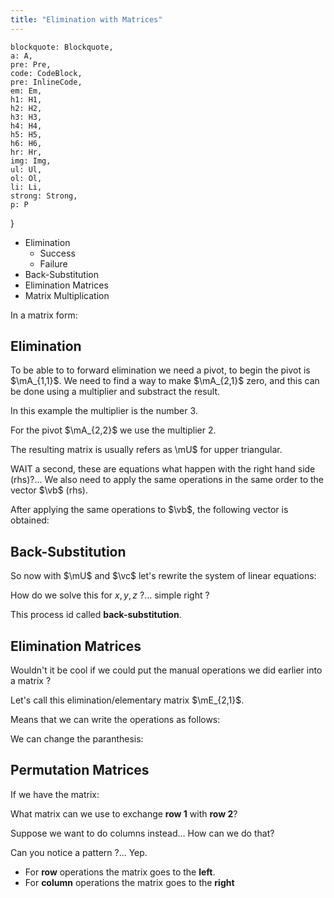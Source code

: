 ```yaml
---
title: "Elimination with Matrices"
---
```


    blockquote: Blockquote,
    a: A,
    pre: Pre,
    code: CodeBlock,
    pre: InlineCode,
    em: Em,
    h1: H1,
    h2: H2,
    h3: H3,
    h4: H4,
    h5: H5,
    h6: H6,
    hr: Hr,
    img: Img,
    ul: Ul,
    ol: Ol,
    li: Li,
    strong: Strong,
    p: P
}

- Elimination
    - Success
    - Failure
- Back-Substitution
- Elimination Matrices
- Matrix Multiplication

<Equation
    formula="\begin{cases}
    \begin{aligned}
    x + 2y + z &= 2 \\
    3x+ 8y + z &= 12 \\
    4y + z &= 2
    \end{aligned}
    \end{cases}"
    description="Example of a system of linear equations."
/>

In a matrix form:

<Equation
    formula="\mA = \begin{bmatrix}
    1 & 2 & 1 \\
    3 & 8 & 1 \\
    0 & 4 & 1
    \end{bmatrix}"
    description="Matrix form of the previous example."
/>

## Elimination

To be able to to forward elimination we need a pivot, to begin the pivot is $\mA_{1,1}$. We need to find a way to make $\mA_{2,1}$ zero, and this can be done using a multiplier and substract the result.

In this example the multiplier is the number $3$.

<Equation
    formula="\begin{bmatrix}
    1 & 2 & 1 \\
    0 & 2 & -2 \\
    0 & 4 & 1
    \end{bmatrix}"
    description="Forward elimination step 1."
/>

For the pivot $\mA_{2,2}$ we use the multiplier $2$.

<Equation
    formula="\mU = \begin{bmatrix}
    1 & 2 & 1 \\
    0 & 2 & -2 \\
    0 & 0 & 5
    \end{bmatrix}"
    description="Forward elimination step 2."
/>

The resulting matrix is usually refers as \mU$ for upper triangular.

<Important
    note="Pivots **CAN NOT** be zero."
/>

WAIT a second, these are equations what happen with the right hand side (rhs)?... We also need to apply the same operations in the same order to the vector $\vb$ (rhs).

<Equation
    formula="\vb = \begin{bmatrix}
    2 \\
    12 \\
    2
    \end{bmatrix}"
    description="Right hand side of the system of linear equations."
/>

After applying the same operations to $\vb$, the following vector is obtained:

<Equation
    formula="\vc = \begin{bmatrix}
    2 \\
    6 \\
    -10
    \end{bmatrix}"
    description="Right hand side of the system of linear equations after applying same operations in $\mA$."
/>

## Back-Substitution

So now with $\mU$ and $\vc$ let's rewrite the system of linear equations:

<Equation
    formula="\begin{cases}
    \begin{aligned}
    x + 2y + z &= 2 \\
    2y -2z &= 6 \\
    5z &= -10
    \end{aligned}
    \end{cases}"
    description="System of linear equations after elimination."
/>

How do we solve this for $x, y, z$ ?... simple right ?

<Equation
    formula="\begin{aligned}
    x &= 2 \\
    y &= 1 \\
    z &= -2
    \end{aligned}"
    description="Solution for our system of linear equations."
/>

This process id called **back-substitution**.

## Elimination Matrices

Wouldn't it be cool if we could put the manual operations we did earlier into a matrix ?

<Equation
    formula="\begin{bmatrix}
    1 & 0 & 0 \\
    -3 & 1 & 0 \\
    0 & 0 & 1
    \end{bmatrix}
    \begin{bmatrix}
    1 & 2 & 1 \\
    3 & 8 & 1 \\
    0 & 4 & 1
    \end{bmatrix} = 
    \begin{bmatrix}
    1 & 2 & 1 \\
    0 & 2 & -2 \\
    0 & 4 & 1
    \end{bmatrix}"
    description="Step 1 of the forward elimination using elimination matrices."
/>

Let's call this elimination/elementary matrix $\mE_{2,1}$.
<Equation
    formula="\mE_{2,1} = \begin{bmatrix}
    1 & 0 & 0 \\
    -3 & 1 & 0 \\
    0 & 0 & 1
    \end{bmatrix}"
    description="Elimination matrix $\mE_{2,1}$"
/>

<Equation
    formula="\begin{bmatrix}
    1 & 0 & 0 \\
    0 & 1 & 0 \\
    0 & -2 & 1
    \end{bmatrix}
    \begin{bmatrix}
    1 & 2 & 1 \\
    0 & 2 & -2 \\
    0 & 4 & 1
    \end{bmatrix} = 
    \begin{bmatrix}
    1 & 2 & 1 \\
    0 & 2 & -2 \\
    0 & 0 & 5
    \end{bmatrix}"
    description="Step 2 of the forward elimination."
/>

<Equation
    formula="\mE_{3,2} = \begin{bmatrix}
    1 & 0 & 0 \\
    0 & 1 & 0 \\
    0 & -2 & 1
    \end{bmatrix}"
    description="Elimination matrix $\mE_{3,2}$"
/>

Means that we can write the operations as follows:

<Equation
    formula="\mE_{3,2} (\mE_{2,1} \mA) = \mU"
    description="Using matrix operations for matrices elimination."
/>

We can change the paranthesis:

<Equation
    formula="(\mE_{3,2} \mE_{2,1}) \mA = \mU"
    description="By the associative law of matrices."
/>


<Important
    note="You **CANT NOT** change the order."
/>

## Permutation Matrices

If we have the matrix:

<Equation
    formula="\begin{bmatrix}
    a & b \\
    c & d
    \end{bmatrix}"
    description="Example matrix for permutation."
/>

What matrix can we use to exchange **row 1** with **row 2**?

<Equation
    formula="\begin{bmatrix}
    0 & 1 \\
    1 & 0
    \end{bmatrix}
    \begin{bmatrix}
    a & b \\
    c & d
    \end{bmatrix} = 
    \begin{bmatrix}
    c & d \\
    a & b
    \end{bmatrix}"
    description="Example of permutation operation."
/>

Suppose we want to do columns instead... How can we do that?

<Equation
    formula="
    \begin{bmatrix}
    a & b \\
    c & d
    \end{bmatrix}
    \begin{bmatrix}
    0 & 1 \\
    1 & 0
    \end{bmatrix} =
    \begin{bmatrix}
    b & a \\
    d & c
    \end{bmatrix}"
    description="Example of permutation operation."
/>

Can you notice a pattern ?... Yep.
- For **row** operations the matrix goes to the **left**. 
- For **column** operations the matrix goes to the **right**

